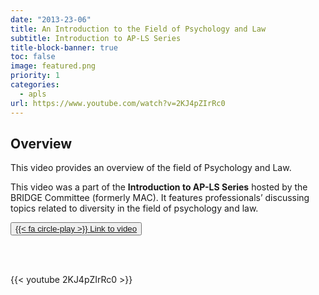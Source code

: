 ```yaml
---
date: "2013-23-06"
title: An Introduction to the Field of Psychology and Law
subtitle: Introduction to AP-LS Series
title-block-banner: true
toc: false
image: featured.png
priority: 1
categories:
  - apls
url: https://www.youtube.com/watch?v=2KJ4pZIrRc0
---
```


## Overview 

This video provides an overview of the field of Psychology and Law. 

This video was a part of the **Introduction to AP-LS Series** hosted by the BRIDGE Committee (formerly MAC). It features professionals' discussing topics related to diversity in the field of psychology and law. 

<button type="button" class="btn btn-outline-primary">
<a href="https://www.youtube.com/watch?v=2KJ4pZIrRc0" target="_blank">{{< fa circle-play >}} Link to video</a></button>
<br></br>

{{< youtube 2KJ4pZIrRc0 >}}
